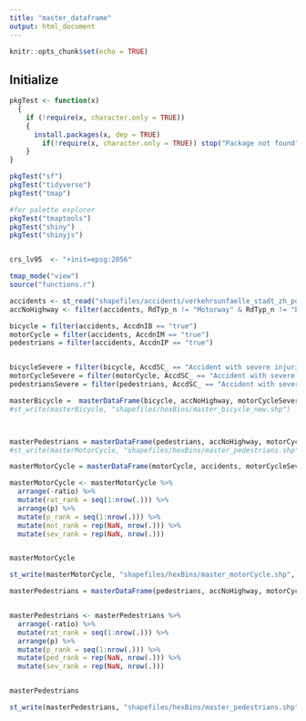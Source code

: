 ```yaml
---
title: "master_dataframe"
output: html_document
---
```


```r
knitr::opts_chunk$set(echo = TRUE)
```

## Initialize
```r
pkgTest <- function(x) 
  {
    if (!require(x, character.only = TRUE))
    {
      install.packages(x, dep = TRUE)
        if(!require(x, character.only = TRUE)) stop("Package not found")
    }
}

pkgTest("sf")
pkgTest("tidyverse")
pkgTest("tmap")

#for palette explorer
pkgTest("tmaptools")
pkgTest("shiny")
pkgTest("shinyjs")


crs_lv95  <- "+init=epsg:2056"

tmap_mode("view")
source("functions.r")
```


```r
accidents <- st_read("shapefiles/accidents/verkehrsunfaelle_stadt_zh_points_new.shp")
accNoHighway <- filter(accidents, RdTyp_n != "Motorway" & RdTyp_n != "Expressway")

bicycle = filter(accidents, AccdnIB == "true")
motorCycle = filter(accidents, AccdnIM == "true")
pedestrians = filter(accidents, AccdnIP == "true")


bicycleSevere = filter(bicycle, AccdSC_ == "Accident with severe injuries" | AccdSC_ == "Accident with fatalities")
motorCycleSevere = filter(motorCycle, AccdSC_ == "Accident with severe injuries" | AccdSC_ == "Accident with fatalities" )
pedestriansSevere = filter(pedestrians, AccdSC_ == "Accident with severe injuries"| AccdSC_ == "Accident with fatalities")


```



```r
masterBicycle =  masterDataFrame(bicycle, accNoHighway, motorCycleSevere, focusFilter = 10, alpha = 0.01)
#st_write(masterBicycle, "shapefiles/hexBins/master_bicycle_new.shp")



masterPedestrians = masterDataFrame(pedestrians, accNoHighway, motorCycleSevere, focusFilter = 15, alpha = 0.01)
#st_write(masterMotorCycle, "shapefiles/hexBins/master_pedestrians.shp", append = FALSE)
```


```r
masterMotorCycle = masterDataFrame(motorCycle, accidents, motorCycleSevere, focusFilter = 5, alpha = 0.01)

masterMotorCycle <- masterMotorCycle %>%
  arrange(-ratio) %>%
  mutate(rat_rank = seq(1:nrow(.))) %>%
  arrange(p) %>%
  mutate(p_rank = seq(1:nrow(.))) %>%
  mutate(mot_rank = rep(NaN, nrow(.))) %>%
  mutate(sev_rank = rep(NaN, nrow(.)))


masterMotorCycle

st_write(masterMotorCycle, "shapefiles/hexBins/master_motorCycle.shp", append = FALSE)

```

```r
masterPedestrians = masterDataFrame(pedestrians, accNoHighway, motorCycleSevere, focusFilter = 5, alpha = 0.01)


masterPedestrians <- masterPedestrians %>%
  arrange(-ratio) %>%
  mutate(rat_rank = seq(1:nrow(.))) %>%
  arrange(p) %>%
  mutate(p_rank = seq(1:nrow(.))) %>%
  mutate(ped_rank = rep(NaN, nrow(.))) %>%
  mutate(sev_rank = rep(NaN, nrow(.)))


masterPedestrians

st_write(masterPedestrians, "shapefiles/hexBins/master_pedestrians.shp", append = FALSE)
```






